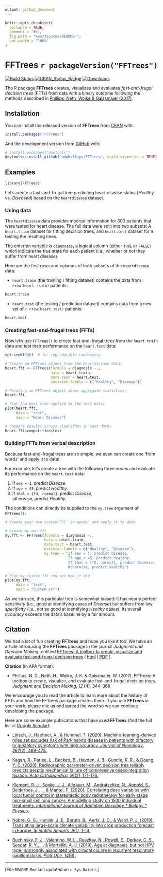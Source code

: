 ```yaml
---
output: github_document
---
```


<!-- README.md is generated from README.Rmd. Please edit the .Rmd file -->

```r
knitr::opts_chunk$set(
  collapse = TRUE,
  comment = "#>",
  fig.path = "man/figures/README-",
  out.width = "100%"
)
```

# FFTrees `r packageVersion("FFTrees")`

<!-- Status badges: --> 

[![Build Status](https://travis-ci.org/ndphillips/FFTrees.svg?branch=master)](https://travis-ci.org/ndphillips/FFTrees)
[![CRAN_Status_Badge](https://www.r-pkg.org/badges/version/FFTrees)](https://CRAN.R-project.org/package=FFTrees)
[![Downloads](https://cranlogs.r-pkg.org/badges/FFTrees?color=brightgreen)](https://www.r-pkg.org/pkg/FFTrees)


<!-- Goal of R package: -->

The R package **FFTrees** creates, visualizes and evaluates _fast-and-frugal decision trees_ (FFTs) from data with a binary outcome following the methods described in [Phillips, Neth, Woike & Gaissmaier (2017)](https://journal.sjdm.org/17/17217/jdm17217.pdf).


## Installation

You can install the released version of **FFTrees** from [CRAN](https://CRAN.R-project.org) with:

```r
install.packages("FFTrees")
```

And the development version from [GitHub](https://github.com/) with:

```r
# install.packages("devtools")
devtools::install_github("ndphillips/FFTrees", build_vignettes = TRUE)
```

## Examples

```r
library(FFTrees)
```

Let's create a fast-and-frugal tree predicting heart disease status (_Healthy_ vs. _Diseased_) based on the `heartdisease` dataset. 


### Using data 

The `heartdisease` data provides medical information for 303\ patients that were tested for heart disease. 
The full data were split into two subsets: 
A `heart.train` dataset for fitting decision trees, and `heart.test` dataset for a testing the resulting trees.

The criterion variable is `diagnosis`, a logical column  (either `TRUE` or `FALSE`) which indicate the true state for each patient (i.e., whether or not they suffer from heart disease). 

Here are the first rows and columns of both subsets of the `heartdisease` data: 

- `heart.train` (the training / fitting dataset) contains the data from `r nrow(heart.train)` patients: 

```r
heart.train
```

- `heart.test` (the testing / prediction dataset) contains data from a new set of `r nrow(heart.test)` patients:

```r
heart.test
```


### Creating fast-and-frugal trees (FFTs) 

Now let's use `FFTrees()` to create fast-and-frugal trees from the `heart.train` data and test their performance on the `heart.test` data: 

```r
set.seed(246)  # for reproducible randomness
```

```r
# Create an FFTrees object from the heartdisease data: 
heart.fft <- FFTrees(formula = diagnosis ~., 
                     data = heart.train,
                     data.test = heart.test, 
                     decision.labels = c("Healthy", "Disease"))

# Printing an FFTrees object shows aggregate statistics: 
heart.fft

# Plot the best tree applied to the test data: 
plot(heart.fft,
     data = "test",
     main = "Heart Disease")

# Compare results across algorithms in test data: 
heart.fft$competition$test
```

<!-- FFTs by verbal description: -->

### Building FFTs from verbal description 

Because fast-and-frugal trees are so simple, we even can create one 'from words' and apply it to data!

For example, let's create a tree with the following three nodes and evaluate its performance on the `heart.test` data:

1. If `sex = 1`, predict _Disease_.
2. If `age < 45`, predict _Healthy_.
3. If `thal = {fd, normal}`, predict _Disease_,   
otherwise, predict _Healthy_. 

The conditions can directly be supplied to the `my.tree` argument of `FFTrees()`: 

```r
# Create your own custom FFT 'in words' and apply it to data

# Create my own fft
my.fft <- FFTrees(formula = diagnosis ~., 
                  data = heart.train,
                  data.test = heart.test, 
                  decision.labels = c("Healthy", "Disease"),
                  my.tree = "If sex = 1, predict Disease.
                             If age < 45, predict Healthy.
                             If thal = {fd, normal}, predict Disease. 
                             Otherwise, predict Healthy")

# Plot my custom fft and see how it did
plot(my.fft,
     data = "test",
     main = "Custom FFT")
```

As we can see, this particular tree is somewhat biased: 
It has nearly perfect _sensitivity_ (i.e., good at identifying cases of _Disease_) but suffers from low _specificity_ (i.e., not so good at identifying _Healthy_ cases). 
Its overall _accuracy_ exceeds the data's baseline by a fair amount. 


## Citation

We had a lot of fun creating **FFTrees** and hope you like it too! 
We have an article introducing the **FFTrees**  package in the journal _Judgment and Decision Making_, entitled [FFTrees: A toolbox to create, visualize,and evaluate fast-and-frugal decision trees](https://journal.sjdm.org/17/17217/jdm17217.pdf) (\ [html](https://journal.sjdm.org/17/17217/jdm17217.html) | [PDF](https://journal.sjdm.org/17/17217/jdm17217.pdf)\ ).  


**Citation** (in APA format): 

- Phillips, N. D., Neth, H., Woike, J. K. & Gaissmaier, W. (2017). 
FFTrees: A toolbox to create, visualize, and evaluate fast-and-frugal decision trees. 
_Judgment and Decision Making_, _12_ (4), 344–368. 


We encourage you to read the article to learn more about the history of FFTs and how the FFTrees package creates them. 
If you use **FFTrees** in your work, please cite us and spread the word so we can continue developing the package. 

<!-- Examples uses/publications: -->

Here are some example publications that have used **FFTrees** (find the full list at [Google Scholar](https://scholar.google.com/scholar?oi=bibs&hl=en&cites=205528310591558601)): 

- [Lötsch, J., Haehner, A., & Hummel, T. (2020). Machine-learning-derived rules set excludes risk of Parkinson’s disease in patients with olfactory or gustatory symptoms with high accuracy. 
_Journal of Neurology_, _267_(2), 469-478.](https://link.springer.com/article/10.1007/s00415-019-09604-6)

- [Kagan, R., Parlee, L., Beckett, B., Hayden, J. B., Gundle, K. R., & Doung, Y. C. (2020). Radiographic parameter-driven decision tree reliably predicts aseptic mechanical failure of compressive osseointegration fixation. _Acta Orthopaedica_, _91_(2), 171-176.](https://www.tandfonline.com/doi/full/10.1080/17453674.2020.1716295)

- [Klement, R. J., Sonke, J. J., Allgäuer, M., Andratschke, N., Appold, S., Belderbos, J., ... & Mantel, F. (2020). Correlating dose variables with local tumor control in stereotactic body radiotherapy for early stage non-small cell lung cancer: A modelling study on 1500 individual treatments. 
_International Journal of Radiation Oncology * Biology * Physics_.](https://www.sciencedirect.com/science/article/pii/S036030162030897X)

- [Nobre, G. G., Hunink, J. E., Baruth, B., Aerts, J. C., & Ward, P. J. (2019). 
Translating large-scale climate variability into crop production forecast in Europe. 
_Scientific Reports_, _9_(1), 1-13.](https://www.nature.com/articles/s41598-018-38091-4)

- [Buchinsky, F. J., Valentino, W. L., Ruszkay, N., Powell, E., Derkay, C. S., Seedat, R. Y., ... & Mortelliti, A. J. (2019). Age at diagnosis, but not HPV type, is strongly associated with clinical course in recurrent respiratory papillomatosis. _PloS One_, _14_(6).](https://www.ncbi.nlm.nih.gov/pmc/articles/PMC6563955/)


<!-- footer: -->

----

[File `README.Rmd` last updated on `r Sys.Date()`.] 

<!-- eof. -->
